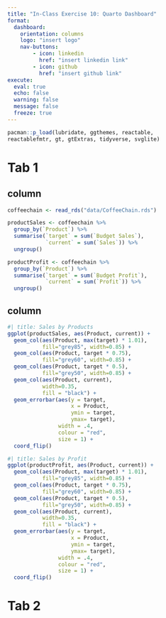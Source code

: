 ```yaml
---
title: "In-Class Exercise 10: Quarto Dashboard"
format: 
  dashboard: 
    orientation: columns
    logo: "insert logo"
    nav-buttons:
        - icon: linkedin
          href: "insert linkedin link"
        - icon: github
          href: "insert github link"
execute:
  eval: true
  echo: false
  warning: false
  message: false
  freeze: true
---
```


```r
pacman::p_load(lubridate, ggthemes, reactable,
reactablefmtr, gt, gtExtras, tidyverse, svglite)
```
# Tab 1

## column

```r
coffeechain <- read_rds("data/CoffeeChain.rds")
```
```r
productSales <- coffeechain %>%
  group_by(`Product`) %>%
  summarise(`target` = sum(`Budget Sales`),
            `current` = sum(`Sales`)) %>%
  ungroup()
```
```r
productProfit <- coffeechain %>%
  group_by(`Product`) %>%
  summarise(`target` = sum(`Budget Profit`),
            `current` = sum(`Profit`)) %>%
  ungroup()
```

## column

```r
#| title: Sales by Products
ggplot(productSales, aes(Product, current)) + 
  geom_col(aes(Product, max(target) * 1.01),
           fill="grey85", width=0.85) +
  geom_col(aes(Product, target * 0.75),
           fill="grey60", width=0.85) +
  geom_col(aes(Product, target * 0.5),
           fill="grey50", width=0.85) +
  geom_col(aes(Product, current), 
           width=0.35,
           fill = "black") + 
  geom_errorbar(aes(y = target,
                    x = Product, 
                    ymin = target,
                    ymax= target), 
                width = .4,
                colour = "red",
                size = 1) +
  coord_flip()
```

```r
#| title: Sales by Profit
ggplot(productProfit, aes(Product, current)) + 
  geom_col(aes(Product, max(target) * 1.01),
           fill="grey85", width=0.85) +
  geom_col(aes(Product, target * 0.75),
           fill="grey60", width=0.85) +
  geom_col(aes(Product, target * 0.5),
           fill="grey50", width=0.85) +
  geom_col(aes(Product, current), 
           width=0.35,
           fill = "black") + 
  geom_errorbar(aes(y = target,
                    x = Product, 
                    ymin = target,
                    ymax= target), 
                width = .4,
                colour = "red",
                size = 1) +
  coord_flip()
```

# Tab 2